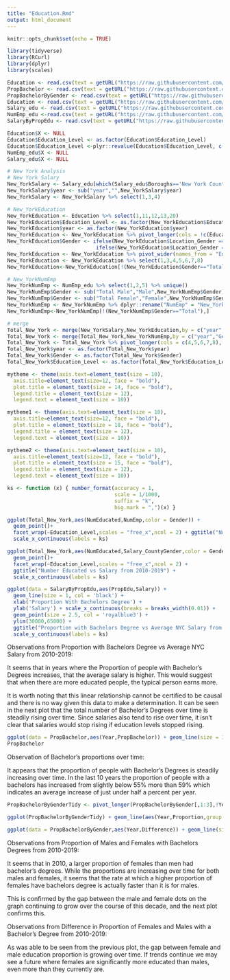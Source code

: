 ```yaml
---
title: "Education.Rmd"
output: html_document
---
```


```r
knitr::opts_chunk$set(echo = TRUE)
```

```r
library(tidyverse)
library(RCurl)
library(dplyr)
library(scales)
```

```r
Education <- read.csv(text = getURL("https://raw.githubusercontent.com/tracy3057/STAT5702_NYC_Employment_Analysis/main/DataPreprocessing/Data/education/Education.csv"))
PropBachelor <- read.csv(text = getURL("https://raw.githubusercontent.com/tracy3057/STAT5702_NYC_Employment_Analysis/main/DataPreprocessing/Data/education/PropBachelor.csv"))
PropBachelorByGender <- read.csv(text = getURL("https://raw.githubusercontent.com/tracy3057/STAT5702_NYC_Employment_Analysis/main/DataPreprocessing/Data/education/PropBachelorByGender.csv"))
Education <- read.csv(text = getURL("https://raw.githubusercontent.com/tracy3057/STAT5702_NYC_Employment_Analysis/main/DataPreprocessing/Data/education/Education.csv"))
Salary_edu <- read.csv(text = getURL("https://raw.githubusercontent.com/tracy3057/STAT5702_NYC_Employment_Analysis/main/DataPreprocessing/Data/education/salary_edu.csv"))
NumEmp_edu <-read.csv(text = getURL("https://raw.githubusercontent.com/tracy3057/STAT5702_NYC_Employment_Analysis/main/DataPreprocessing/Data/NumEmp/numemp_sum_races_combined.csv"))
SalaryByPropEdu <- read.csv(text = getURL("https://raw.githubusercontent.com/tracy3057/STAT5702_NYC_Employment_Analysis/main/DataPreprocessing/Data/education/PropEducatedBySalary.csv"))
```

```r
Education$X <- NULL
Education$Education_Level <- as.factor(Education$Education_Level)
Education$Education_Level <-plyr::revalue(Education$Education_Level, c("Bechelor's Degree or Higher" = "Bachelor's Degree or Higher"))
NumEmp_edu$X <- NULL
Salary_edu$X <- NULL

# New York Analysis
# New York Salary
New_YorkSalary <- Salary_edu[which(Salary_edu$Boroughs=='New York County'), ]
New_YorkSalary$year <- sub("year","",New_YorkSalary$year)
New_YorkSalary <- New_YorkSalary %>% select(1,3,4)

# New_YorkEducation
New_YorkEducation <- Education %>% select(1,11,12,13,20)
New_YorkEducation$Education_Level <- as.factor(New_YorkEducation$Education_Level)
New_YorkEducation$year <- as.factor(New_YorkEducation$year)
New_YorkEducation <- New_YorkEducation %>% pivot_longer(cols = !c(Education_Level,year),names_to = "Location_Gender", values_to = "count")
New_YorkEducation$Gender <- ifelse(New_YorkEducation$Location_Gender == "New.York.County..Total", "Total", 
                             ifelse(New_YorkEducation$Location_Gender == "New.York.County..Female", "Female", "Male"))
New_YorkEducation <- New_YorkEducation %>% pivot_wider(names_from = "Education_Level", values_from = "count")
New_YorkEducation <- New_YorkEducation %>% select(1,3,4,5,6,7,8)
New_YorkEducation<-New_YorkEducation[!(New_YorkEducation$Gender=="Total"),]

# New_YorkNumEmp
New_YorkNumEmp <- NumEmp_edu %>% select(1,2,5) %>% unique()
New_YorkNumEmp$Gender <- sub("Total Male","Male",New_YorkNumEmp$Gender)
New_YorkNumEmp$Gender <- sub("Total Female","Female",New_YorkNumEmp$Gender)
New_YorkNumEmp <- New_YorkNumEmp %>% dplyr::rename("NumEmp" = "New_York")
New_YorkNumEmp<-New_YorkNumEmp[!(New_YorkNumEmp$Gender=="Total"),]

# merge
Total_New_York <- merge(New_YorkSalary,New_YorkEducation,by = c("year","Gender"))
Total_New_York <- merge(Total_New_York,New_YorkNumEmp,by = c("year","Gender"))
Total_New_York <- Total_New_York %>% pivot_longer(cols = c(4,5,6,7,8), names_to = "Education_Level",values_to = "NumEducated")
Total_New_York$year <- as.factor(Total_New_York$year)
Total_New_York$Gender <- as.factor(Total_New_York$Gender)
Total_New_York$Education_Level <- as.factor(Total_New_York$Education_Level)

```

```r
mytheme <- theme(axis.text=element_text(size = 10),
  axis.title=element_text(size=12, face = "bold"),
  plot.title = element_text(size = 14, face = "bold"),
  legend.title = element_text(size = 12),
  legend.text = element_text(size = 10))

mytheme1 <- theme(axis.text=element_text(size = 10),
  axis.title=element_text(size=12, face = "bold"),
  plot.title = element_text(size = 18, face = "bold"),
  legend.title = element_text(size = 12),
  legend.text = element_text(size = 10))

mytheme2 <- theme(axis.text=element_text(size = 10),
  axis.title=element_text(size=12, face = "bold"),
  plot.title = element_text(size = 15, face = "bold"),
  legend.title = element_text(size = 12),
  legend.text = element_text(size = 10))
```

```r
ks <- function (x) { number_format(accuracy = 1,
                                   scale = 1/1000,
                                   suffix = "k",
                                   big.mark = ",")(x) }
```

```r
ggplot(Total_New_York,aes(NumEducated,NumEmp,color = Gender)) +
  geom_point()+
  facet_wrap(~Education_Level,scales = "free_x",ncol = 2) + ggtitle("Number Educated vs Number Employed from 2010-2019") +
  scale_x_continuous(labels = ks)
```
```r
ggplot(Total_New_York,aes(NumEducated,Salary_CountyGender,color = Gender))+
  geom_point()+
  facet_wrap(~Education_Level,scales = "free_x",ncol = 2) + 
  ggtitle("Number Educated vs Salary from 2010-2019") +
  scale_x_continuous(labels = ks)
```
```r
ggplot(data = SalaryByPropEdu,aes(PropEdu,Salary)) + 
  geom_line(size = 1, col = 'black') + 
  xlab('Proportion With Bachelors Degree') + 
  ylab('Salary') + scale_x_continuous(breaks = breaks_width(0.01)) +
  geom_point(size = 2.5, col = 'royalblue3') + 
  ylim(30000,65000) + 
  ggtitle("Proportion with Bachelors Degree vs Average NYC Salary from 2010-2019") +
  scale_y_continuous(labels = ks)
```
Observations from Proportion with Bachelors Degree vs Average NYC Salary from 2010-2019:

It seems that in years where the Proportion of people with Bachelor's Degrees increases, that the average salary is higher. This would suggest that when there are more educated people, the typical person earns more.

It is worth noting that this linear relationship cannot be certified to be causal and there is no way given this data to make a determination. It can be seen in the next plot that the total number of Bachelor's Degrees over time is steadily rising over time. Since salaries also tend to rise over time, it isn't clear that salaries would stop rising if education levels stopped rising.

```r
ggplot(data = PropBachelor,aes(Year,PropBachelor)) + geom_line(size = 1, col = 'black') + xlab('Year') + ylab('Proportion With Bachelors Degree') + scale_x_continuous(breaks = seq(2010,2019)) + geom_point(size = 2.5, col = 'royalblue3') + ylim(0.5,.65)
PropBachelor
```

Observation of Bachelor's proportions over time:

It appears that the proportion of people with Bachelor's Degrees is steadily increasing over time. In the last 10 years the proportion of people with a bachelors has increased from slightly below 55% more than 59% which indicates an average increase of just under half a percent per year.

```r
PropBachelorByGenderTidy <- pivot_longer(PropBachelorByGender[,1:3],!Year,names_to = 'Gender',values_to = 'Proportion')

ggplot(PropBachelorByGenderTidy) + geom_line(aes(Year,Proportion,group = Gender, color = Gender), size = 1) + geom_point(aes(Year,Proportion,group = Gender, color = Gender), size = 5) + xlab('Year') + ylab('Proportion With Bachelors Degree') + scale_x_continuous(breaks = seq(2010,2019)) + ylim(.25,.75) + scale_color_manual(values=c('orange','seagreen1'))

ggplot(data = PropBachelorByGender,aes(Year,Difference)) + geom_line(size = 1, col = 'black') + xlab('Year') + ylab('Difference between Male and Female with Bachelors') + scale_x_continuous(breaks = seq(2010,2019)) + geom_point(size = 2.5, col = 'royalblue3') + ylim(-0.05,.05)
```

Observations from Proportion of Males and Females with Bachelors Degrees from 2010-2019:

It seems that in 2010, a larger proportion of females than men had bachelor's degrees. While the proportions are increasing over time for both males and females, it seems that the rate at which a higher proportion of females have bachelors degree is actually faster than it is for males. 

This is confirmed by the gap between the male and female dots on the graph continuing to grow over the course of this decade, and the next plot confirms this.

Observations from Difference in Proportion of Females and Males with a Bachelor's Degree from 2010-2019:

As was able to be seen from the previous plot, the gap between female and male education proportion is growing over time. If trends continue we may see a future where females are significantly more educated than males, even more than they currently are.